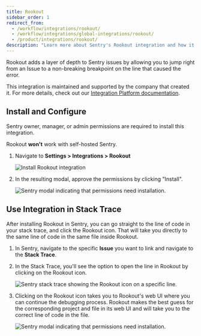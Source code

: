 ```yaml
---
title: Rookout
sidebar_order: 1
redirect_from:
  - /workflow/integrations/rookout/
  - /workflow/integrations/global-integrations/rookout/
  - /product/integrations/rookout/
description: "Learn more about Sentry's Rookout integration and how it adds a layer of depth to Sentry issues by allowing you to jump right from an issue to a non-breaking breakpoint on the line that caused the error."
---
```


Rookout adds a layer of depth to Sentry issues by allowing you to jump right from an Issue to a non-breaking breakpoint on the line that caused the error.

This integration is maintained and supported by the company that created it. For more details, check out our [Integration Platform documentation](/product/integrations/integration-platform/).

## Install and Configure

<Note>

Sentry owner, manager, or admin permissions are required to install this integration.

Rookout **won't** work with self-hosted Sentry.

</Note>

1. Navigate to **Settings > Integrations > Rookout**

   ![Install Rookout integration](rookout.png)

2. In the resulting modal, approve the permissions by clicking "Install".

   ![Sentry modal indicating that permissions need installation.](rookout_modal.png)

## Use Integration in Stack Trace

After installing Rookout in Sentry, you can go straight to the line of code in your stack trace, and click the Rookout icon. That will take you directly to the same line of code in the same file inside Rookout.

1. In Sentry, navigate to the specific **Issue** you want to link and navigate to the **Stack Trace**.
2. In the Stack Trace, you'll see the option to open the line in Rookout by clicking on the Rookout icon.

   ![Sentry stack trace showing the Rookout icon on a specific line.](rookout_line_in_stack_trace.png)

3. Clicking on the Rookout icon takes you to Rookout's web UI where you can continue the debugging process. Rookout makes the best guess for the corresponding project and file in its web UI and will take you to the correct line of code in the file.

   ![Sentry modal indicating that permissions need installation.](rookout_screen_1.png)
